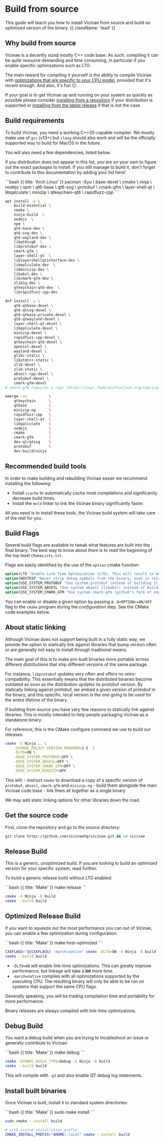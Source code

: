 # Build from source

This guide will teach you how to install Vicinae from source and build an optimized version of the binary. {{ className: 'lead' }}

## Why build from source 

Vicinae is a decently sized mostly C++ code base. As such, compiling it can be quite resource demanding and time consuming, in particular if you enable specific optimizations such as LTO.

The main reward for compiling it yourself is the ability to compile Vicinae with [optimizations that are specific to your CPU model](/build#optimized-build), provided that it's recent enough. And also, it's fun 😏.

If your goal is to get Vicinae up and running on your system as quickly as possible please consider [installing from a repository](/repo-install) if your distribution is supported or [installing from the latest release](/release-install) if that is not the case.

## Build requirements

To build Vicinae, you need a working C++20-capable compiler. We mostly make use of `gcc` (v13+) but `clang` should also work and will be the officially supported way to build for MacOS in the future.

You will also need a few dependencies, listed below.

If you distribution does not appear in this list, you are on your own to figure out the exact packages to install. 
If you still manage to build it, don't forget to contribute to this documentation by adding your list here!

<CodeGroup title="Install dependencies">
```bash {{ title: 'Arch Linux' }}
pacman -Syu			\
    base-devel 		\
    cmake			\
    ninja			\
    nodejs			\
    npm				\
    qt6-base		\
    qt6-svg			\
    protobuf		\
    cmark-gfm		\
    layer-shell-qt 	\
    libqalculate 	\
    minizip			\
    qtkeychain-qt6	\
    rapidfuzz-cpp
```

```bash {{ title: 'Ubuntu' }}
apt install -y \
    build-essential \
    cmake \
    ninja-build  \
    nodejs  \
    npm \
    qt6-base-dev \
    qt6-svg-dev \
    qt6-wayland-dev \
    libqt6svg6  \
    libprotobuf-dev \
    cmark-gfm \
    layer-shell-qt  \
    liblayershellqtinterface-dev \
    libqalculate-dev  \
    libminizip-dev \
    libabsl-dev \
    libcmark-gfm-dev \
    zlib1g-dev \
    qtkeychain-qt6-dev  \
    librapidfuzz-cpp-dev
```

```bash {{ title: 'Fedora' }}
dnf install -y \
    qt6-qtbase-devel \
    qt6-qtsvg-devel \
    qt6-qtbase-private-devel \
    qt6-qtwayland-devel \
    layer-shell-qt-devel \
    libqalculate-devel \
    minizip-devel \
    rapidfuzz-cpp-devel \
    qtkeychain-qt6-devel \
    openssl-devel \
    wayland-devel \
    glibc-static \
    libstdc++-static \
    zlib-devel \
    zlib-static \
    abseil-cpp-devel \
    protobuf-devel \
    cmark-gfm-devel
# cmark-gfm requires a copr (https://copr.fedorainfracloud.org/coprs/quadratech188/cmark-gfm/)
```

```bash {{ title: 'Gentoo Linux' }}
emerge -av			\
	qtkeychain		\
	qtbase			\
	minizip-ng		\
	rapidfuzz-cpp	\
	layer-shell-qt	\
	libqalculate	\
	nodejs			\
	cmake			\
	cmark-gfm		\
	dev-qt/qtsvg	\
	protobuf		\
	dev-build/ninja
```
</CodeGroup>

## Recommended build tools

In order to make building and rebuilding Vicinae easier we recommend installing the following:

- Install `ccache` to automatically cache most compilations and significantly decrease build times.
- Install the `mold` linker to link the Vicinae binary significantly faster.

All you need is to install these tools, the Vicinae build system will take care of the rest for you.

## Build Flags

Several build flags are available to tweak what features are built into the final binary.
The best way to know about them is to read the beginning of the top level `CMakeLists.txt`.

Flags are easily identified by the use of the `option` cmake function:

```cmake
option(LTO "Enable Link Time Optimization (LTO). This will result in better performance, but greatly increased compile time." OFF)
option(NOSTRIP "Never strip debug symbols from the binary, even in release mode. Note that symbols are never stripped for debug releases." OFF)
option(USE_SYSTEM_PROTOBUF "Use system protobuf instead of building it from source" ON)
option(USE_SYSTEM_ABSEIL "Use system abseil (libabsl) instead of building it from source" ON)
option(USE_SYSTEM_CMARK_GFM "Use system cmark-gfm (github's fork of cmark) instead of building it from source" ON)
```

You can enable or disable a given option by passing a `-D<OPTION>=ON/OFF` flag to the `cmake` program during the *configuration* step. See the CMake code examples below.

## About static linking

Although Vicinae does not support being built in a fully static way, we provide the option to statically link against libraries that bump version often
or are generally not easy to install through traditional means.

The main goal of this is to make pre-built binaries more portable across different distributions that ship different versions of the same package.

For instance, `libprotobuf` updates very often and offers no retro-compatbility. This essentially means that the distributed binaries become outdated as soon as the distribution updates
its protobuf version. By statically linking against protobuf, we embed a given version of protobuf in the binary, and this specific, local version is the one going to be used for the entire lifetime of the binary.

<Warning>
If building from source you have very few reasons to statically link against libraries. This is mostly intended to help people packaging Vicinae as a standalone binary.
</Warning>

For reference, this is the CMake configure command we use to build our releases:

```bash
cmake -G Ninja .. \
	-DCMAKE_POLICY_VERSION_MINIMUM=3.5  \
	-DLTO=ON \
	-DUSE_SYSTEM_PROTOBUF=OFF \
	-DUSE_SYSTEM_ABSEIL=OFF \
	-DUSE_SYSTEM_CMARK_GFM=OFF \
	-DUSE_SYSTEM_MINIZIP=OFF
```

This will:
	- instruct `cmake` to download a copy of a specific version of `protobuf`, `abseil`, `cmark-gfm` and `minizip-ng`
	- build them alongside the main Vicinae code base
	- link them all together as a single binary

<Note>
We may add static linking options for other libraries down the road.
</Note>


## Get the source code

First, clone the repository and go to the source directory:

```bash {{ title: 'Clone repo' }}
git clone https://github.com/vicinaehq/vicinae.git && cd vicinae
```

## Release Build

<Warning>
This is a generic, unoptimized build. If you are looking to build an optimized version for your specific system, read further.
</Warning>

To build a generic release build without LTO enabled:

<CodeGroup>
```bash {{ title: 'Make' }}
make release
```

```bash {{ title: 'CMake' }}
cmake -G Ninja -B build
cmake --build build 
```
</CodeGroup>

## Optimized Release Build

If you want to squeeze out the most performance you can out of Vicinae, you can enable a few optimization during configuration:

<CodeGroup>
```bash {{ title: 'Make' }}
make host-optimized
```

```bash {{ title: 'CMake' }}
CXXFLAGS="${CXXFLAGS} -march=native" cmake -DLTO=ON -G Ninja -B build
cmake --build build 
```
</CodeGroup>

- `-DLTO=ON` will enable link-time optimizations. This can greatly improve performance, but linkage will take a **lot** more time.
- `-march=native` compiles with all optimizations supported by the executing CPU. The resulting binary will only be able to be run on systems that support the same CPU flags.

Generally speaking, you will be trading compilation time and portability for more performance.

<Note>
Binary releases are always compiled with link-time optimizations.
</Note>

## Debug Build

You want a debug build when you are trying to troubleshoot an issue or generally contribute to Vicinae:

<CodeGroup>
```bash {{ title: 'Make' }}
make debug
```

```bash {{ title: 'CMake' }}
cmake -DCMAKE_BUILD_TYPE=Debug -G Ninja -B build
cmake --build build 
```
</CodeGroup>

This will compile with `-g3` and also enable QT debug log statements.

## Install built binaries

Once Vicinae is built, install it to standard system directories:

<CodeGroup>
```bash {{ title: 'Make' }}
sudo make install
```

```bash {{ title: 'CMake' }}
sudo cmake --install build

# with custom installation prefix
CMAKE_INSTALL_PREFIX="$HOME/.local" cmake --install build
```
</CodeGroup>
